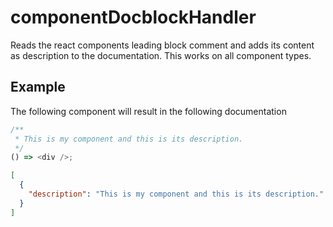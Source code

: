 # componentDocblockHandler

Reads the react components leading block comment and adds its content as
description to the documentation. This works on all component types.

## Example

The following component will result in the following documentation

```ts {1-3} filename="component.tsx"
/**
 * This is my component and this is its description.
 */
() => <div />;
```

```json {3} filename="Result"
[
  {
    "description": "This is my component and this is its description."
  }
]
```

